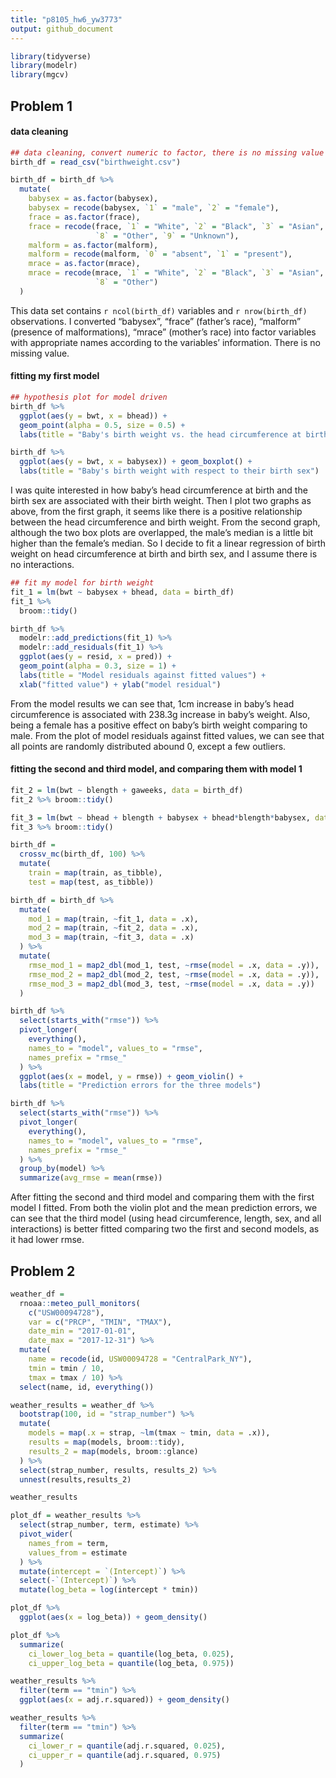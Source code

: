 ```yaml
---
title: "p8105_hw6_yw3773"
output: github_document
---
```

```r
library(tidyverse)
library(modelr)
library(mgcv)
```

## Problem 1

#### data cleaning

```r
## data cleaning, convert numeric to factor, there is no missing value
birth_df = read_csv("birthweight.csv")

birth_df = birth_df %>%
  mutate(
    babysex = as.factor(babysex),
    babysex = recode(babysex, `1` = "male", `2` = "female"),
    frace = as.factor(frace),
    frace = recode(frace, `1` = "White", `2` = "Black", `3` = "Asian", `4` = "Puerto Rican", 
                   `8` = "Other", `9` = "Unknown"),
    malform = as.factor(malform),
    malform = recode(malform, `0` = "absent", `1` = "present"),
    mrace = as.factor(mrace),
    mrace = recode(mrace, `1` = "White", `2` = "Black", `3` = "Asian", `4` = "Puerto Rican", 
                   `8` = "Other")
  )
```

This data set contains `r ncol(birth_df)` variables and `r nrow(birth_df)` observations. I converted "babysex", "frace" (father's race), "malform" (presence of malformations), "mrace" (mother's race) into factor variables with appropriate names according to the variables' information. There is no missing value.

#### fitting my first model

```r
## hypothesis plot for model driven
birth_df %>%
  ggplot(aes(y = bwt, x = bhead)) + 
  geom_point(alpha = 0.5, size = 0.5) + 
  labs(title = "Baby's birth weight vs. the head circumference at birth")

birth_df %>% 
  ggplot(aes(y = bwt, x = babysex)) + geom_boxplot() +
  labs(title = "Baby's birth weight with respect to their birth sex")

```

I was quite interested in how baby's head circumference at birth and the birth sex are associated with their birth weight. Then I plot two graphs as above, from the first graph, it seems like there is a positive relationship between the head circumference and birth weight. From the second graph, although the two box plots are overlapped, the male's median is a little bit higher than the female's median. So I decide to fit a linear regression of birth weight on head circumference at birth and birth sex, and I assume there is no interactions. 

```r
## fit my model for birth weight
fit_1 = lm(bwt ~ babysex + bhead, data = birth_df)
fit_1 %>% 
  broom::tidy() 

```

```r
birth_df %>%
  modelr::add_predictions(fit_1) %>%
  modelr::add_residuals(fit_1) %>%
  ggplot(aes(y = resid, x = pred)) + 
  geom_point(alpha = 0.3, size = 1) +
  labs(title = "Model residuals against fitted values") +
  xlab("fitted value") + ylab("model residual")
```

From the model results we can see that, 1cm increase in baby's head circumference is associated with 238.3g increase in baby's weight. Also, being a female has a positive effect on baby's birth weight comparing to male. From the plot of model residuals against fitted values, we can see that all points are randomly distributed abound 0, except a few outliers.

#### fitting the second and third model, and comparing them with model 1

```r
fit_2 = lm(bwt ~ blength + gaweeks, data = birth_df)
fit_2 %>% broom::tidy()

fit_3 = lm(bwt ~ bhead + blength + babysex + bhead*blength*babysex, data = birth_df)
fit_3 %>% broom::tidy()
```

```r
birth_df =
  crossv_mc(birth_df, 100) %>% 
  mutate(
    train = map(train, as_tibble),
    test = map(test, as_tibble))

birth_df = birth_df %>%
  mutate(
    mod_1 = map(train, ~fit_1, data = .x),
    mod_2 = map(train, ~fit_2, data = .x),
    mod_3 = map(train, ~fit_3, data = .x)
  ) %>%
  mutate(
    rmse_mod_1 = map2_dbl(mod_1, test, ~rmse(model = .x, data = .y)),
    rmse_mod_2 = map2_dbl(mod_2, test, ~rmse(model = .x, data = .y)),
    rmse_mod_3 = map2_dbl(mod_3, test, ~rmse(model = .x, data = .y))
  )

```

```r
birth_df %>%
  select(starts_with("rmse")) %>%
  pivot_longer(
    everything(),
    names_to = "model", values_to = "rmse",
    names_prefix = "rmse_"
  ) %>%
  ggplot(aes(x = model, y = rmse)) + geom_violin() +
  labs(title = "Prediction errors for the three models")
```

```r
birth_df %>%
  select(starts_with("rmse")) %>%
  pivot_longer(
    everything(),
    names_to = "model", values_to = "rmse",
    names_prefix = "rmse_"
  ) %>%
  group_by(model) %>%
  summarize(avg_rmse = mean(rmse))
```

After fitting the second and third model and comparing them with the first model I fitted. From both the violin plot and the mean prediction errors, we can see that the third model (using head circumference, length, sex, and all interactions) is better fitted comparing two the first and second models, as it had lower rmse.

## Problem 2

```r
weather_df = 
  rnoaa::meteo_pull_monitors(
    c("USW00094728"),
    var = c("PRCP", "TMIN", "TMAX"), 
    date_min = "2017-01-01",
    date_max = "2017-12-31") %>%
  mutate(
    name = recode(id, USW00094728 = "CentralPark_NY"),
    tmin = tmin / 10,
    tmax = tmax / 10) %>%
  select(name, id, everything())
```

```r
weather_results = weather_df %>%
  bootstrap(100, id = "strap_number") %>%
  mutate(
    models = map(.x = strap, ~lm(tmax ~ tmin, data = .x)),
    results = map(models, broom::tidy),
    results_2 = map(models, broom::glance)
  ) %>%
  select(strap_number, results, results_2) %>%
  unnest(results,results_2)

weather_results
```

```r
plot_df = weather_results %>%
  select(strap_number, term, estimate) %>%
  pivot_wider(
    names_from = term,
    values_from = estimate
  ) %>%
  mutate(intercept = `(Intercept)`) %>%
  select(-`(Intercept)`) %>%
  mutate(log_beta = log(intercept * tmin))

plot_df %>%
  ggplot(aes(x = log_beta)) + geom_density()

plot_df %>%
  summarize(
    ci_lower_log_beta = quantile(log_beta, 0.025), 
    ci_upper_log_beta = quantile(log_beta, 0.975))

```

```r
weather_results %>%
  filter(term == "tmin") %>%
  ggplot(aes(x = adj.r.squared)) + geom_density()

weather_results %>%
  filter(term == "tmin") %>%
  summarize(
    ci_lower_r = quantile(adj.r.squared, 0.025),
    ci_upper_r = quantile(adj.r.squared, 0.975)
  )

```














